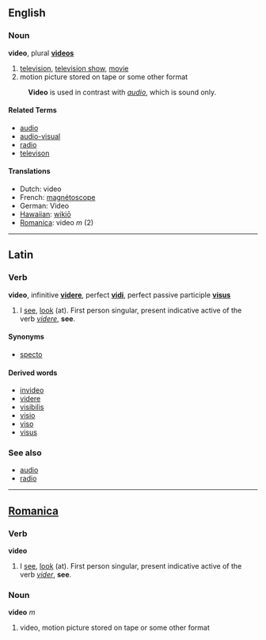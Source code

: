 ==English==
===Noun===
'''video''', plural '''[[videos]]'''

# [[television]], [[television show]], [[movie]]
# motion picture stored on tape or some other format

: '''Video''' is used in contrast with ''[[audio]]'', which is sound only.

====Related Terms====
*[[audio]]
*[[audio-visual]]
*[[radio]]
*[[televison]]

====Translations====
*Dutch: video
*French: [[magnétoscope]]
*German: Video
*[[Hawaiian]]: [[wikiō]]
*[[Romanica]]: video ''m'' (2)

----

==Latin==
===Verb===
'''video''', infinitive '''[[videre]]''', perfect '''[[vidi]]''', perfect passive participle '''[[visus]]'''

# I [[see]], [[look]] (at).  First person singular, present indicative active of the verb ''[[videre]]'', '''see'''.

====Synonyms====
*[[specto]]

====Derived words====
*[[invideo]]
*[[videre]]
*[[visibilis]]
*[[visio]]
*[[viso]]
*[[visus]]

===See also===
*[[audio]]
*[[radio]]

----

==[[Romanica]]==
===Verb===
'''video'''

# I [[see]], [[look]] (at).  First person singular, present indicative active of the verb ''[[vider]]'', '''see'''.

===Noun===
'''video''' ''m''

# video, motion picture stored on tape or some other format